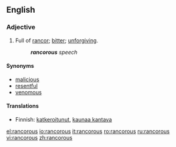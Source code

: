 ==English==
===Adjective===
{{en-adj}}
#Full of [[rancor]]; [[bitter]]; [[unforgiving]].
#:'''''rancorous''' speech''

====Synonyms====
* [[malicious]]
* [[resentful]]
* [[venomous]]

====Translations====
*Finnish: [[katkeroitunut]], [[kaunaa kantava]]

[[el:rancorous]]
[[io:rancorous]]
[[it:rancorous]]
[[ro:rancorous]]
[[ru:rancorous]]
[[vi:rancorous]]
[[zh:rancorous]]